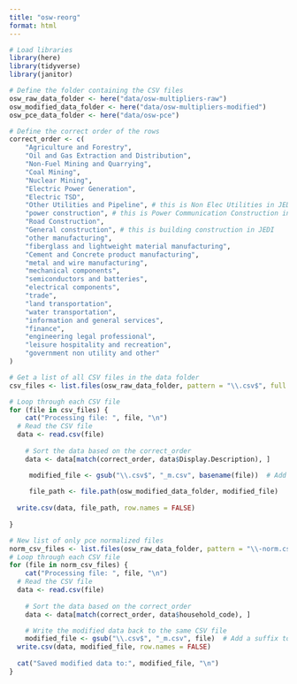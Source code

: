 ```yaml
---
title: "osw-reorg"
format: html
---
```


```r
# Load libraries
library(here)
library(tidyverse)
library(janitor)
```

```r
# Define the folder containing the CSV files
osw_raw_data_folder <- here("data/osw-multipliers-raw")
osw_modified_data_folder <- here("data/osw-multipliers-modified")
osw_pce_data_folder <- here("data/osw-pce")
```

```r
# Define the correct order of the rows
correct_order <- c(
    "Agriculture and Forestry",
    "Oil and Gas Extraction and Distribution",
    "Non-Fuel Mining and Quarrying",
    "Coal Mining",
    "Nuclear Mining",
    "Electric Power Generation",
    "Electric TSD",
    "Other Utilities and Pipeline", # this is Non Elec Utilities in JEDI
    "power construction", # this is Power Communication Construction in JEDI
    "Road Construction",
    "General construction", # this is building construction in JEDI
    "other manufacturing",
    "fiberglass and lightweight material manufacturing",
    "Cement and Concrete product manufacturing",
    "metal and wire manufacturing",
    "mechanical components",
    "semiconductors and batteries",
    "electrical components",
    "trade",
    "land transportation",
    "water transportation",
    "information and general services",
    "finance",
    "engineering legal professional",
    "leisure hospitality and recreation",
    "government non utility and other"
)
```

```r
# Get a list of all CSV files in the data folder
csv_files <- list.files(osw_raw_data_folder, pattern = "\\.csv$", full.names = TRUE)

```

```r
# Loop through each CSV file
for (file in csv_files) {
    cat("Processing file: ", file, "\n")
  # Read the CSV file
  data <- read.csv(file)
    
    # Sort the data based on the correct_order
    data <- data[match(correct_order, data$Display.Description), ]

     modified_file <- gsub("\\.csv$", "_m.csv", basename(file))  # Add a suffix to the file name
     
     file_path <- file.path(osw_modified_data_folder, modified_file)
     
  write.csv(data, file_path, row.names = FALSE)
  
}

```

```r
# New list of only pce normalized files
norm_csv_files <- list.files(osw_raw_data_folder, pattern = "\\-norm.csv$", full.names = TRUE)
# Loop through each CSV file
for (file in norm_csv_files) {
    cat("Processing file: ", file, "\n")
  # Read the CSV file
  data <- read.csv(file)
    
    # Sort the data based on the correct_order
    data <- data[match(correct_order, data$household_code), ]

    # Write the modified data back to the same CSV file
    modified_file <- gsub("\\.csv$", "_m.csv", file)  # Add a suffix to the file name
  write.csv(data, modified_file, row.names = FALSE)
  
  cat("Saved modified data to:", modified_file, "\n")
}

```


